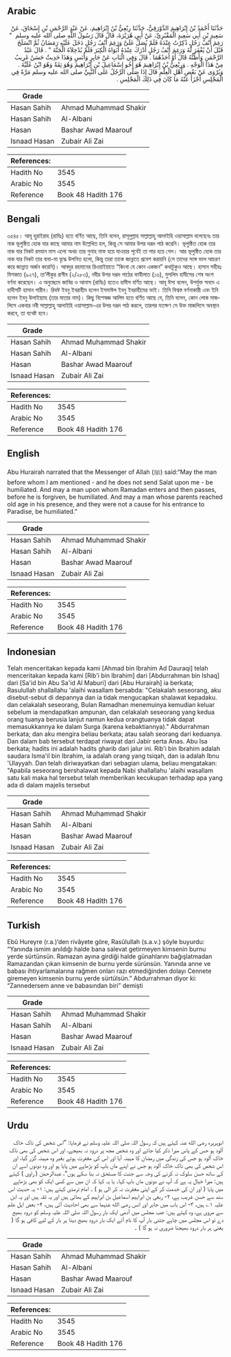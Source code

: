 ## Arabic


<div dir="rtl" lang="ar" style={{fontSize:'larger',backgroundColor:'#f8f9fa',padding:20}}>
حَدَّثَنَا أَحْمَدُ بْنُ إِبْرَاهِيمَ الدَّوْرَقِيُّ، حَدَّثَنَا رِبْعِيُّ بْنُ إِبْرَاهِيمَ، عَنْ عَبْدِ الرَّحْمَنِ بْنِ إِسْحَاقَ، عَنْ سَعِيدِ بْنِ أَبِي سَعِيدٍ الْمَقْبُرِيِّ، عَنْ أَبِي هُرَيْرَةَ، قَالَ قَالَ رَسُولُ اللَّهِ صلى الله عليه وسلم ‏ "‏ رَغِمَ أَنْفُ رَجُلٍ ذُكِرْتُ عِنْدَهُ فَلَمْ يُصَلِّ عَلَىَّ وَرَغِمَ أَنْفُ رَجُلٍ دَخَلَ عَلَيْهِ رَمَضَانُ ثُمَّ انْسَلَخَ قَبْلَ أَنْ يُغْفَرَ لَهُ وَرَغِمَ أَنْفُ رَجُلٍ أَدْرَكَ عِنْدَهُ أَبَوَاهُ الْكِبَرَ فَلَمْ يُدْخِلاَهُ الْجَنَّةَ ‏"‏ ‏.‏ قَالَ عَبْدُ الرَّحْمَنِ وَأَظُنُّهُ قَالَ أَوْ أَحَدُهُمَا ‏.‏ قَالَ وَفِي الْبَابِ عَنْ جَابِرٍ وَأَنَسٍ وَهَذَا حَدِيثٌ حَسَنٌ غَرِيبٌ مِنْ هَذَا الْوَجْهِ ‏.‏ وَرِبْعِيُّ بْنُ إِبْرَاهِيمَ هُوَ أَخُو إِسْمَاعِيلَ بْنِ إِبْرَاهِيمَ وَهُوَ ثِقَةٌ وَهُوَ ابْنُ عُلَيَّةَ ‏.‏ وَيُرْوَى عَنْ بَعْضِ أَهْلِ الْعِلْمِ قَالَ إِذَا صَلَّى الرَّجُلُ عَلَى النَّبِيِّ صلى الله عليه وسلم مَرَّةً فِي الْمَجْلِسِ أَجْزَأَ عَنْهُ مَا كَانَ فِي ذَلِكَ الْمَجْلِسِ ‏.‏
</div>
<div style={{backgroundColor:'#f8f9fa',padding:20, marginBottom: 10}}><table> <thead> <tr> <th>Grade</th> <th></th> </tr> </thead> <tbody> <tr><td>Hasan Sahih</td><td>Ahmad Muhammad Shakir</td></tr><tr><td>Hasan Sahih</td><td>Al-Albani</td></tr><tr><td>Hasan</td><td>Bashar Awad Maarouf</td></tr><tr><td>Isnaad Hasan</td><td>Zubair Ali Zai</td></tr></tbody></table><table> <thead> <tr> <th>References:</th> <th></th> </tr> </thead> <tbody><tr><td>Hadith No</td><td>3545</td></tr><tr><td>Arabic No</td><td>3545</td></tr><tr><td>Reference</td><td>Book 48 Hadith 176</td></tr></tbody></table></div>

## Bengali


<div dir="ltr" lang="bn" style={{fontSize:'larger',backgroundColor:'#f8f9fa',padding:20}}>
৩৫৪৫। আবূ হুরাইরাহ (রাযিঃ) হতে বর্ণিত আছে, তিনি বলেন, রাসূলুল্লাহ সাল্লাল্লাহু আলাইহি ওয়াসাল্লাম বলেছেনঃ তার নাক ভূলুষ্ঠিত হোক যার কাছে আমার নাম উল্লেখিত হল, কিন্তু সে আমার উপর দরূদ পাঠ করেনি। ভূলুষ্ঠিত হোক তার নাক যার নিকট রমযান মাস এলো অথচ তার গুনাহ মাফ হয়ে যাওয়ার পূর্বেই তা পার হয়ে গেল। আর ভূলুষ্ঠিত হোক তার নাক যার নিকট তার বাবা-মা বৃদ্ধে উপনিত হলো, কিন্তু তারা তাকে জান্নাতে প্রবেশ করায়নি (সে তাদের সঙ্গে ভাল আচরণ করে জান্নাত অর্জন করেনি)। আবদুর রহমানের রিওয়াইয়াতে “কিংবা যে কোন একজন” কথাটুকুও আছে। হাসান সহীহঃ মিশকাত (৯২৭), তা’লীকুর রাগীব (২/২৮৩), নবীর উপর দরূদ পাঠের ফাযীলাত (১৬), মুসলিম হাদীসের শেষ অংশ বর্ণনা করেছেন। এ অনুচ্ছেদে জাবির ও আনাস (রাযিঃ) হতেও হাদীস বর্ণিত আছে। আবূ ঈসা বলেন, উপর্যুক্ত সনদে এ হাদীসটি হাসান গারীব। রিবঈ ইবনু ইবরাহীম হলেন ইসমাঈল ইবনু ইবরাহীমের ভাই। তিনি বিশ্বস্ত বর্ণনাকারী এবং ইনি হলেন ইবনু উলাইয়্যাহ (তার মাতার নাম)। কিছু বিশেষজ্ঞ আলিম হতে বর্ণিত আছে যে, তিনি বলেন, কোন লোক মাজলিসে একবার নবী সাল্লাল্লাহু আলাইহি ওয়াসাল্লাম-এর উপর দরূদ পাঠ করলে, তারপর যতক্ষণ সে উক্ত মাজলিসে অবস্থান করবে, তা যথেষ্ট হবে।
</div>
<div style={{backgroundColor:'#f8f9fa',padding:20, marginBottom: 10}}><table> <thead> <tr> <th>Grade</th> <th></th> </tr> </thead> <tbody> <tr><td>Hasan Sahih</td><td>Ahmad Muhammad Shakir</td></tr><tr><td>Hasan Sahih</td><td>Al-Albani</td></tr><tr><td>Hasan</td><td>Bashar Awad Maarouf</td></tr><tr><td>Isnaad Hasan</td><td>Zubair Ali Zai</td></tr></tbody></table><table> <thead> <tr> <th>References:</th> <th></th> </tr> </thead> <tbody><tr><td>Hadith No</td><td>3545</td></tr><tr><td>Arabic No</td><td>3545</td></tr><tr><td>Reference</td><td>Book 48 Hadith 176</td></tr></tbody></table></div>

## English


<div dir="ltr" lang="en" style={{fontSize:'larger',backgroundColor:'#f8f9fa',padding:20}}>
Abu Hurairah narrated that the Messenger of Allah (ﷺ) said:“May the man before whom I am mentioned - and he does not send Salat upon me - be humiliated. And may a man upon whom Ramadan enters and then passes, before he is forgiven, be humiliated. And may a man whose parents reached old age in his presence, and they were not a cause for his entrance to Paradise, be humiliated.”
</div>
<div style={{backgroundColor:'#f8f9fa',padding:20, marginBottom: 10}}><table> <thead> <tr> <th>Grade</th> <th></th> </tr> </thead> <tbody> <tr><td>Hasan Sahih</td><td>Ahmad Muhammad Shakir</td></tr><tr><td>Hasan Sahih</td><td>Al-Albani</td></tr><tr><td>Hasan</td><td>Bashar Awad Maarouf</td></tr><tr><td>Isnaad Hasan</td><td>Zubair Ali Zai</td></tr></tbody></table><table> <thead> <tr> <th>References:</th> <th></th> </tr> </thead> <tbody><tr><td>Hadith No</td><td>3545</td></tr><tr><td>Arabic No</td><td>3545</td></tr><tr><td>Reference</td><td>Book 48 Hadith 176</td></tr></tbody></table></div>

## Indonesian


<div dir="ltr" lang="id" style={{fontSize:'larger',backgroundColor:'#f8f9fa',padding:20}}>
Telah menceritakan kepada kami [Ahmad bin Ibrahim Ad Dauraqi] telah menceritakan kepada kami [Rib'i bin Ibrahim] dari [Abdurrahman bin Ishaq] dari [Sa'id bin Abu Sa'id Al Maburi] dari [Abu Hurairah] ia berkata; Rasulullah shallallahu 'alaihi wasallam bersabda: "Celakalah seseorang, aku disebut-sebut di depannya dan ia tidak mengucapkan shalawat kepadaku. dan celakalah seseorang, Bulan Ramadhan menemuinya kemudian keluar sebelum ia mendapatkan ampunan, dan celakalah seseorang yang kedua orang tuanya berusia lanjut namun kedua orangtuanya tidak dapat memasukkannya ke dalam Surga (karena kebaktiannya)." Abdurrahman berkata; dan aku mengira beliau berkata; atau salah seorang dari keduanya. Dan dalam bab tersebut terdapat riwayat dari Jabir serta Anas. Abu Isa berkata; hadits ini adalah hadits gharib dari jalur ini. Rib'i bin Ibrahim adalah saudara Isma'il bin Ibrahim, ia adalah orang yang tsiqah, dan ia adalah Ibnu 'Ulayyah. Dan telah diriwayatkan dari sebagian ulama, beliau mengatakan: "Apabila seseorang bershalawat kepada Nabi shallallahu 'alaihi wasallam satu kali maka hal tersebut telah memberikan kecukupan terhadap apa yang ada di dalam majelis tersebut
</div>
<div style={{backgroundColor:'#f8f9fa',padding:20, marginBottom: 10}}><table> <thead> <tr> <th>Grade</th> <th></th> </tr> </thead> <tbody> <tr><td>Hasan Sahih</td><td>Ahmad Muhammad Shakir</td></tr><tr><td>Hasan Sahih</td><td>Al-Albani</td></tr><tr><td>Hasan</td><td>Bashar Awad Maarouf</td></tr><tr><td>Isnaad Hasan</td><td>Zubair Ali Zai</td></tr></tbody></table><table> <thead> <tr> <th>References:</th> <th></th> </tr> </thead> <tbody><tr><td>Hadith No</td><td>3545</td></tr><tr><td>Arabic No</td><td>3545</td></tr><tr><td>Reference</td><td>Book 48 Hadith 176</td></tr></tbody></table></div>

## Turkish


<div dir="ltr" lang="tr" style={{fontSize:'larger',backgroundColor:'#f8f9fa',padding:20}}>
Ebû Hureyre (r.a.)’den rivâyete göre, Rasûlullah (s.a.v.) şöyle buyurdu: “Yanında ismim anıldığı halde bana salevat getirmeyen kimsenin burnu yerde sürtünsün. Ramazan ayına girdiği halde günahlarını bağışlatmadan Ramazandan çıkan kimsenin de burnu yerde sürünsün. Yanında anne ve babası ihtiyarlamalarına rağmen onları razı etmediğinden dolayı Cennete giremeyen kimsenin burnu yerde sürtülsün.” Abdurrahman diyor ki: “Zannedersem anne ve babasından biri” demişti
</div>
<div style={{backgroundColor:'#f8f9fa',padding:20, marginBottom: 10}}><table> <thead> <tr> <th>Grade</th> <th></th> </tr> </thead> <tbody> <tr><td>Hasan Sahih</td><td>Ahmad Muhammad Shakir</td></tr><tr><td>Hasan Sahih</td><td>Al-Albani</td></tr><tr><td>Hasan</td><td>Bashar Awad Maarouf</td></tr><tr><td>Isnaad Hasan</td><td>Zubair Ali Zai</td></tr></tbody></table><table> <thead> <tr> <th>References:</th> <th></th> </tr> </thead> <tbody><tr><td>Hadith No</td><td>3545</td></tr><tr><td>Arabic No</td><td>3545</td></tr><tr><td>Reference</td><td>Book 48 Hadith 176</td></tr></tbody></table></div>

## Urdu


<div dir="rtl" lang="ur" style={{fontSize:'larger',backgroundColor:'#f8f9fa',padding:20}}>
ابوہریرہ رضی الله عنہ کہتے ہیں کہ رسول اللہ صلی اللہ علیہ وسلم نے فرمایا: ”اس شخص کی ناک خاک آلود ہو جس کے پاس میرا ذکر کیا جائے اور وہ شخص مجھ پر درود نہ بھیجے، اور اس شخص کی بھی ناک خاک آلود ہو جس کی زندگی میں رمضان کا مہینہ آیا اور اس کی مغفرت ہوئے بغیر وہ مہینہ گزر گیا، اور اس شخص کی بھی ناک خاک آلود ہو جس نے اپنے ماں باپ کو بڑھاپے میں پایا ہو اور وہ دونوں اسے ان کے ساتھ حسن سلوک نہ کرنے کی وجہ سے جنت کا مستحق نہ بنا سکے ہوں“، عبدالرحمٰن ( راوی ) کہتے ہیں: میرا خیال یہ ہے کہ آپ نے دونوں ماں باپ کہا۔ یا یہ کہا کہ ان میں سے کسی ایک کو بھی بڑھاپے میں پایا ( اور ان کی خدمت کر کے اپنی مغفرت نہ کر الی ہو ) ۔ امام ترمذی کہتے ہیں: ۱- یہ حدیث اس سند سے حسن غریب ہے، ۲- ربعی بن ابراہیم اسماعیل بن ابراہیم کے بھائی ہیں اور یہ ثقہ ہیں اور یہ ابن علیہ ۱؎ ہیں، ۳- اس باب میں جابر اور انس رضی الله عنہما سے بھی احادیث آئی ہیں، ۴- بعض اہل علم سے مروی ہے، وہ کہتے ہیں: جب مجلس میں آدمی ایک بار رسول اللہ صلی اللہ علیہ وسلم کو درود بھیج دے تو اس مجلس میں چاہے جتنی بار آپ کا نام آئے ایک بار درود بھیج دینا ہر بار کے لیے کافی ہو گا ( یعنی ہر بار درود بھیجنا ضروری نہ ہو گا ) ۔
</div>
<div style={{backgroundColor:'#f8f9fa',padding:20, marginBottom: 10}}><table> <thead> <tr> <th>Grade</th> <th></th> </tr> </thead> <tbody> <tr><td>Hasan Sahih</td><td>Ahmad Muhammad Shakir</td></tr><tr><td>Hasan Sahih</td><td>Al-Albani</td></tr><tr><td>Hasan</td><td>Bashar Awad Maarouf</td></tr><tr><td>Isnaad Hasan</td><td>Zubair Ali Zai</td></tr></tbody></table><table> <thead> <tr> <th>References:</th> <th></th> </tr> </thead> <tbody><tr><td>Hadith No</td><td>3545</td></tr><tr><td>Arabic No</td><td>3545</td></tr><tr><td>Reference</td><td>Book 48 Hadith 176</td></tr></tbody></table></div>